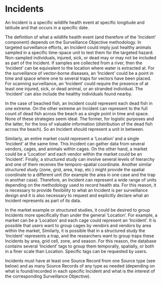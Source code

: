# Incidents {.unnumbered}

An Incident is a specific wildlife health event at specific longitude and latitude and that occurs in a specific date.

The definition of what a wildlife health event (and therefore of the 'Incident' component) depends on the Surveillance Objective methodology. In targeted surveillance efforts, an Incident could imply just healthy animals sampled in a specific time-space unit to test them for the targeted hazard. Non-sampled individuals, injured, sick, or dead may or may not be included as part of the Incident. If samples are collected from a river, then the 'Incident' can be equivalent to the location where water is extracted at. For the surveillance of vector-borne diseases, an 'Incident' could be a point in time and space where one to several traps for vectors have been placed. For scanning surveillance, an 'Incident' could require the presence of at least one injured, sick, or dead animal, or an stranded individual. The 'Incident' can also include the healthy individuals found nearby.

In the case of beached fish, an Incident could represent each dead fish in one extreme. On the other extreme an Incident can represent to the full count of dead fish across the beach as a single point in time and space. None of these strategies seem ideal. The former, for logistic purposes and the latter, for the loss of valuable information (distribution of the dead fish across the beach). So an Incident should represent a unit in between.

Similarly, an entire market could represent a 'Location' and a single 'Incident' at the same time. This Incident can gather data from several vendors, cages, and animals within cages. On the other hand, a market could be a 'Location' and each vendor within the market could be an 'Incident'. Finally, a structured study can involve several levels of hierarchy and one of them receives the temporo-spatial coordinate. Another similar structured study (zone, grid, area, trap, etc.) might provide the spatial coordinate to a different unit (for example the area in one case and the trap in another case). Therefore, an Incident can represent a wide range of units depending on the methodology used to record health ata. For this reason, it is necessary to provide flexibility to what an Incident is per surveillance design and it is also necessary to request and explicitly declare what an Incident represents as part of its data.

In the market example or structured studies, it could be desired to group Incidents more specifically than under the general 'Location'. For example, a market can be a 'Location' and each cage could represent an 'Incident'. It is possible that users want to group cages by vendors and vendors by area within the market, Similarly, it is possible that in a structured study the 'Incident' represents a trap, and the researchers want to group traps these Incidents by area, grid cell, zone, and season. For this reason, the database contains several 'Incident' tags to group them temporally, spatially, or both in a finer scale than Location. Specific tags can be requested by users.

Incidents must have at least one Source Record from one Source type (see below) and as many Source Records of any type as needed (depending on what is found/recorded in each specific Incident and what is the interest of the corresponding Surveillance Objective).
